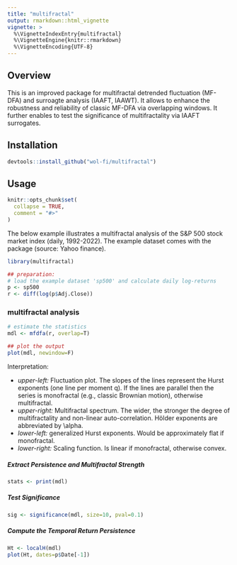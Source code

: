 ```yaml
---
title: "multifractal"
output: rmarkdown::html_vignette
vignette: >
  %\VignetteIndexEntry{multifractal}
  %\VignetteEngine{knitr::rmarkdown}
  %\VignetteEncoding{UTF-8}
---
```


## Overview

This is an improved package for multifractal detrended fluctuation (MF-DFA) and surroagte analysis (IAAFT, IAAWT). It allows to enhance the robustness and reliability of classic MF-DFA via overlapping windows. It further enables to test the significance of multifractality via IAAFT surrogates.

## Installation

```r
devtools::install_github("wol-fi/multifractal")

```

## Usage

```r
knitr::opts_chunk$set(
  collapse = TRUE,
  comment = "#>"
)
```

The below example illustrates a multifractal analysis of the S&P 500 stock market index (daily, 1992-2022). The example dataset comes with the package (source: Yahoo finance).

```r
library(multifractal)

## preparation:
# load the example dataset 'sp500' and calculate daily log-returns
p <- sp500
r <- diff(log(p$Adj.Close)) 
```

### multifractal analysis

```r
# estimate the statistics
mdl <- mfdfa(r, overlap=T)

## plot the output
plot(mdl, newindow=F)
```

Interpretation:

-   *upper-left:* Fluctuation plot. The slopes of the lines represent the Hurst exponents (one line per moment q). If the lines are parallel then the series is monofractal (e.g., classic Brownian motion), otherwise multifractal.
-   *upper-right:* Multifractal spectrum. The wider, the stronger the degree of multifractality and non-linear auto-correlation. Hölder exponents are abbreviated by \\alpha.
-   *lower-left:* generalized Hurst exponents. Would be approximately flat if monofractal.
-   *lower-right:* Scaling function. Is linear if monofractal, otherwise convex.

##### Extract Persistence and Multifractal Strength

```r
stats <- print(mdl)
```

##### Test Significance

```r
sig <- significance(mdl, size=10, pval=0.1)

```

##### Compute the Temporal Return Persistence

```r
Ht <- localH(mdl)
plot(Ht, dates=p$Date[-1])
```
